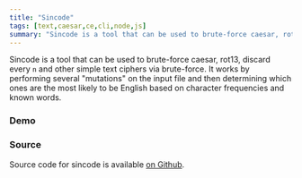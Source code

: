 ```yaml
---
title: "Sincode"
tags: [text,caesar,ce,cli,node,js]
summary: "Sincode is a tool that can be used to brute-force caesar, rot13, discard every n and other simple text ciphers via brute-force."
---
```


Sincode is a tool that can be used to brute-force caesar, rot13, discard every `n` and other simple text ciphers via brute-force. It works by performing several "mutations" on the input file and then determining which ones are the most likely to be English based on character frequencies and known words. 
### Demo

<AsciinemaEmbed id="319817" width="700px" height="300px"/>

### Source
Source code for sincode is available [on Github](https://github.com/realprogrammer5000/sincode).
